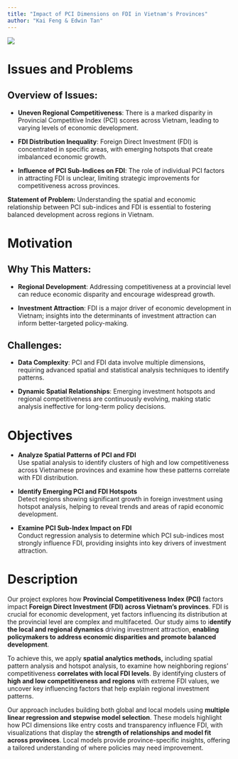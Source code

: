 ```yaml
---
title: "Impact of PCI Dimensions on FDI in Vietnam's Provinces"
author: "Kai Feng & Edwin Tan"
---
```


![](images/clipboard-2799356881.png)

# **Issues and Problems**

## **Overview of Issues:**

-   **Uneven Regional Competitiveness**: There is a marked disparity in Provincial Competitive Index (PCI) scores across Vietnam, leading to varying levels of economic development.

-   **FDI Distribution Inequality**: Foreign Direct Investment (FDI) is concentrated in specific areas, with emerging hotspots that create imbalanced economic growth.

-   **Influence of PCI Sub-Indices on FDI**: The role of individual PCI factors in attracting FDI is unclear, limiting strategic improvements for competitiveness across provinces.

**Statement of Problem:** Understanding the spatial and economic relationship between PCI sub-indices and FDI is essential to fostering balanced development across regions in Vietnam.

# **Motivation**

## **Why This Matters:**

-   **Regional Development**: Addressing competitiveness at a provincial level can reduce economic disparity and encourage widespread growth.

-   **Investment Attraction**: FDI is a major driver of economic development in Vietnam; insights into the determinants of investment attraction can inform better-targeted policy-making.

## **Challenges:**

-   **Data Complexity**: PCI and FDI data involve multiple dimensions, requiring advanced spatial and statistical analysis techniques to identify patterns.

-   **Dynamic Spatial Relationships**: Emerging investment hotspots and regional competitiveness are continuously evolving, making static analysis ineffective for long-term policy decisions.

# Objectives

-   **Analyze Spatial Patterns of PCI and FDI**\
    Use spatial analysis to identify clusters of high and low competitiveness across Vietnamese provinces and examine how these patterns correlate with FDI distribution.

-   **Identify Emerging PCI and FDI Hotspots**\
    Detect regions showing significant growth in foreign investment using hotspot analysis, helping to reveal trends and areas of rapid economic development.

-   **Examine PCI Sub-Index Impact on FDI**\
    Conduct regression analysis to determine which PCI sub-indices most strongly influence FDI, providing insights into key drivers of investment attraction.

# Description

Our project explores how **Provincial Competitiveness Index (PCI)** factors impact **Foreign Direct Investment (FDI) across Vietnam's provinces**. FDI is crucial for economic development, yet factors influencing its distribution at the provincial level are complex and multifaceted. Our study aims to i**dentify the local and regional dynamics** driving investment attraction, **enabling policymakers to address economic disparities and promote balanced development**.

To achieve this, we apply **spatial analytics methods,** including spatial pattern analysis and hotspot analysis, to examine how neighboring regions' competitiveness **correlates with local FDI levels**. By identifying clusters of **high and low competitiveness and regions** with extreme FDI values, we uncover key influencing factors that help explain regional investment patterns.

Our approach includes building both global and local models using **multiple linear regression and stepwise model selection**. These models highlight how PCI dimensions like entry costs and transparency influence FDI, with visualizations that display the **strength of relationships and model fit across provinces**. Local models provide province-specific insights, offering a tailored understanding of where policies may need improvement.
